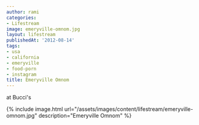 ```yaml
---
author: rami
categories:
- Lifestream
image: emeryville-omnom.jpg
layout: lifestream
publishedAt: '2012-08-14'
tags:
- usa
- california
- emeryville
- food-porn
- instagram
title: Emeryville Omnom
---
```


at Bucci's

{% include image.html url="/assets/images/content/lifestream/emeryville-omnom.jpg" description="Emeryville Omnom" %}